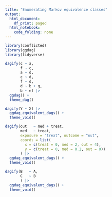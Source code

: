 ```yaml
---
title: "Enumerating Markov equivalence classes"
output:
  html_document:
    df_print: paged
  html_notebook:
    code_folding: none
---
```


```r
library(conflicted)
library(ggdag)
library(tidyverse)
```


```r
dagify(c ~ a,
       f ~ c,
       a ~ d,
       c ~ d,
       f ~ d,
       d ~ b + g,
       b ~ e) |>
  ggdag() +
  theme_dag()
```


```r
dagify(Y ~ X) |>
  ggdag_equivalent_dags() +
  theme_void()
```




```r
dagify(out   ~ med + treat,
       med   ~ treat,
       exposure = "treat", outcome = "out",
       coords = list(
         x = c(treat = 0, med = 2, out = 4),
         y = c(treat = 0, med = 0.2, out = 0))
       ) |>
  ggdag_equivalent_dags() +
  theme_void()
```




```r
dagify(B   ~ A,
       C   ~ B
       ) |>
  ggdag_equivalent_dags() +
  theme_void()
```


